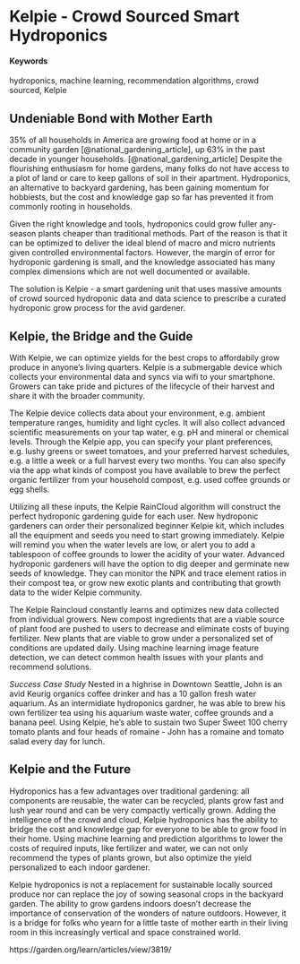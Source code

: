 # Kelpie - Crowd Sourced Smart Hydroponics {#SmartHydro-Kelpie}

#### Keywords {-}

hydroponics, machine learning, recommendation algorithms, crowd sourced, Kelpie


## Undeniable Bond with Mother Earth

35% of all households in America are growing food at home or in a community garden [@national_gardening_article], up 63% in the past decade in younger households. [@national_gardening_article] Despite the flourishing enthusiasm for home gardens, many folks do not have access to a plot of land or care to keep gallons of soil in their apartment. Hydroponics, an alternative to backyard gardening, has been gaining momentum for hobbiests, but the cost and knowledge gap so far has prevented it from commonly rooting in households. 

Given the right knowledge and tools, hydroponics could grow fuller any-season plants cheaper than traditional methods. Part of the reason is that it can be optimized to deliver the ideal blend of macro and micro nutrients given controlled environmental factors. However, the margin of error for hydroponic gardening is small, and the knowledge associated has many complex dimensions which are not well documented or available. 

The solution is Kelpie - a smart gardening unit that uses massive amounts of crowd sourced hydroponic data and data science to prescribe a curated hydroponic grow process for the avid gardener. 

## Kelpie, the Bridge and the Guide

With Kelpie, we can optimize yields for the best crops to affordabily grow produce in anyone's living quarters. Kelpie is a submergable device which collects your environmental data and syncs via wifi to your smartphone. Growers can take pride and pictures of the lifecycle of their harvest and share it with the broader community.

The Kelpie device collects data about your environment, e.g. ambient temperature ranges, humidity and light cycles. It will also collect advanced scientific measurements on your tap water, e.g. pH and mineral or chemical levels. Through the Kelpie app, you can specify your plant preferences, e.g. lushy greens or sweet tomatoes, and your preferred harvest schedules, e.g. a little a week or a full harvest every two months. You can also specify via the app what kinds of compost you have available to brew the perfect organic fertilizer from your household compost, e.g. used coffee grounds or egg shells. 

Utilizing all these inputs, the Kelpie RainCloud algorithm will construct the perfect hydroponic gardening guide for each user. New hydroponic gardeners can order their personalized beginner Kelpie kit, which includes all the equipment and seeds you need to start growing immediately. Kelpie will remind you when the water levels are low, or alert you to add a tablespoon of coffee grounds to lower the acidity of your water. Advanced hydroponic gardeners will have the option to dig deeper and germinate new seeds of knowledge. They can monitor the NPK and trace element ratios in their compost tea, or grow new exotic plants and contributing that growth data to the wider Kelpie community. 

The Kelpie Raincloud constantly learns and optimizes new data collected from individual growers. New compost ingredients that are a viable source of plant food are pushed to users to decrease and eliminate costs of buying fertilizer. New plants that are viable to grow under a personalized set of conditions are updated daily. Using machine learning image feature detection, we can detect common health issues with your plants and recommend solutions.  

*Success Case Study*
Nested in a highrise in Downtown Seattle, John is an avid Keurig organics coffee drinker and has a 10 gallon fresh water aquarium. As an intermidiate hydroponics gardner, he was able to brew his own fertilizer tea using his aquarium waste water, coffee grounds and a banana peel. Using Kelpie, he's able to sustain two Super Sweet 100 cherry tomato plants and four heads of romaine - John has a romaine and tomato salad every day for lunch. 

## Kelpie and the Future

Hydroponics has a few advantages over traditional gardening: all components are reusable, the water can be recycled, plants grow fast and lush year round and can be very compactly vertically grown.  Adding the intelligence of the crowd and cloud, Kelpie hydroponics has the ability to bridge the cost and knowledge gap for everyone to be able to grow food in their home. Using machine learning and prediction algorithms to lower the costs of required inputs, like fertilizer and water, we can not only recommend the types of plants grown, but also optimize the yield personalized to each indoor gardener. 

Kelpie hydroponics is not a replacement for sustainable locally sourced produce nor can replace the joy of sowing seasonal crops in the backyard garden. The ability to grow gardens indoors doesn't decrease the importance of conservation of the wonders of nature outdoors. However, it is a bridge for folks who yearn for a little taste of mother earth in their living room in this increasingly vertical and space constrained world. 


https://garden.org/learn/articles/view/3819/